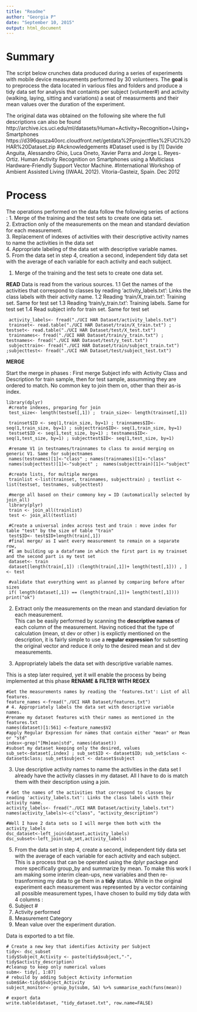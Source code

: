 ```yaml
---
title: "Readme"
author: "Georgia P"
date: "September 10, 2015"
output: html_document
---
```

# Summary
The script below crunches data produced during a series of experiments with mobile device measurements performed by 30 volunteers.
The **goal** is to preprocess the data located in various files and folders and produce a tidy data set for analysis that containts per subject (volunteer#) and activity (walking, laying, sitting and variations) a seat of measurments and their mean values over the duration of the experiment.


The original data was obtained on the following site where the full descriptions can also be found
http://archive.ics.uci.edu/ml/datasets/Human+Activity+Recognition+Using+Smartphones 
https://d396qusza40orc.cloudfront.net/getdata%2Fprojectfiles%2FUCI%20HAR%20Dataset.zip 
#Acknowledgements
#Dataset used is by [1] Davide Anguita, Alessandro Ghio, Luca Oneto, Xavier Parra and Jorge L. Reyes-Ortiz. Human Activity Recognition on Smartphones using a Multiclass Hardware-Friendly Support Vector Machine. 
#International Workshop of Ambient Assisted Living (IWAAL 2012). Vitoria-Gasteiz, Spain. Dec 2012


# Process
The operations performed on the data follow the following series of actions :
1. Merge of the training and the test sets to create one data set.  
2. Extraction only of the measurements on the mean and standard deviation for each measurement.   
3. Replacement of indexes of activities with their descriptive activity names to name the activities in the data set  
4. Appropriate labeling of the data set with descriptive variable names.   
5. From the data set in step 4, creation a second, independent tidy data set with the average of each variable for each activity and each subject.  



 1. Merge of the training and the test sets to create one data set.    

**READ** 
Data is read from the various sources.
    1.1 Get the names of the activities that correspond to classes by reading 'activity_labels.txt': Links the class labels with their activity name.
    1.2 Reading 'train/X_train.txt': Training set. Same for test set
    1.3 Reading 'train/y_train.txt': Training labels. Same for test set
    1.4 Read subject info for train set. Same for test set


```r1
 activity_labels<- fread("./UCI HAR Dataset/activity_labels.txt")
 trainset<- read.table("./UCI HAR Dataset/train/X_train.txt") ; testset<- read.table("./UCI HAR Dataset/test/X_test.txt")
 trainnames<- fread("./UCI HAR Dataset/train/y_train.txt") ; testnames<- fread("./UCI HAR Dataset/test/y_test.txt")
 subjecttrain<- fread("./UCI HAR Dataset/train/subject_train.txt") ;subjecttest<- fread("./UCI HAR Dataset/test/subject_test.txt")
```

**MERGE** 
 
 Start the merge in phases : First merge Subject info with Activity Class and Description for train sample, then for test sample, assumming they are ordered to match. No common key to join them on, other than their as-is index.
 
```r2
library(dplyr)
 #create indexes, preparing for join
 test_size<- length(testset[,1]) ;  train_size<- length(trainset[,1])
 
 trainset$ID <- seq(1,train_size, by=1) ; trainnames$ID<- seq(1,train_size, by=1) ; subjecttrain$ID<- seq(1,train_size, by=1)
 testset$ID <- seq(1,test_size, by=1) ; testnames$ID<- seq(1,test_size, by=1) ; subjecttest$ID<- seq(1,test_size, by=1)
 
 #rename V1 in testnames/trainnames to class to avoid merging on generic V1. Same for subjectnames
 names(testnames)[1]<-"class" ; names(trainnames)[1]<-"class"
 names(subjecttest)[1]<-"subject" ;  names(subjecttrain)[1]<-"subject"

 #create lists, for multiple merges
 trainlist <-list(trainset, trainnames, subjecttrain) ; testlist <-list(testset, testnames, subjecttest)

 #merge all based on their commony key = ID (automatically selected by join_all)
 library(plyr)
 train <- join_all(trainlist)
 test <- join_all(testlist)
 
 #Create a universal index across test and train : move index for table "test" by the size of table "train"
 test$ID<- test$ID+length(train[,1])
 #final merge/ as I want every measurement to remain on a separate row, 
 #I am building up a dataframe in which the first part is my trainset and the second part is my test set
 dataset<- train
 dataset[length(train[,1]) :(length(train[,1])+ length(test[,1])) , ]<- test
 
 #validate that everything went as planned by comparing before after sizes
 if( length(dataset[,1]) == (length(train[,1])+ length(test[,1]))) print("ok")
```
 
 
2. Extract only the measurements on the mean and standard deviation for each measurement.   
  This can be easily performed by scanning the **descriptive names** of each column of the measurement. Having noticed that the type of calculation (mean, st dev or other ) is explictly mentioned on the description, it is fairly simple to use a **regular expression** for subsetting the original vector and reduce it only to the desired mean and st dev measurements.

4. Appropriately labels the data set with descriptive variable names. 

This is a step later required, yet it will enable the process by being implemented at this phase
**RENAME & FILTER WITH REGEX**
```r3
#Get the measurements names by reading the 'features.txt': List of all features.
feature_names <-fread("./UCI HAR Dataset/features.txt")
# 4. Appropriately labels the data set with descriptive variable names. 
#rename my dataset features with their names as mentioned in the features.txt
names(dataset)[1:561] <-feature_names$V2
#apply Regular Expression for names that contain either "mean" or Mean or "std"
index<-grep("[Mm]ean|std", names(dataset))
#subset my dataset keeping only the desired, values
sub_set<-dataset[,index] ; sub_set$ID <- dataset$ID; sub_set$class <- dataset$class; sub_set$subject <- dataset$subject
```
            
3. Use descriptive activity names to name the activities in the data set 
  I already have the activity classes in my dataset. All I have to do is match them with their description using a join.

```r4
# Get the names of the activities that correspond to classes by reading 'activity_labels.txt': Links the class labels with their activity name.
activity_labels<- fread("./UCI HAR Dataset/activity_labels.txt")
names(activity_labels)<-c("class", "activity_description")

#Well I have 2 data sets so I will merge them both with the activity_labels
dsc_dataset<-left_join(dataset,activity_labels)
dsc_subset<-left_join(sub_set,activity_labels)
```

5. From the data set in step 4, create a second, independent tidy data set with the average of each variable for each activity and each subject. 
This is a process that can be operated using the dplyr package and more specifically group_by and summarize by mean. To make this work I am making some interim clean-ups, new variables and then re-trasnforming my data to ge them in a **tidy** status. While in the original experiment each measurement was represented by a vector containing all possible measurement types, I have chosen to build my tidy data with 4 columns :
 1. Subject #
 2. Activity performed
 3. Measurement Category 
 4. Mean value over the experiment duration.
 
 Data is exported to a txt file.


```r5
# Create a new key that identifies Activity per Subject
tidy<- dsc_subset
tidy$Subject_Activity <- paste(tidy$subject,"-", tidy$activity_description)
#cleanup to keep only numerical values
subm<- tidy[, 1:87]
# rebuild by adding Subject Activity information
subm$SA<-tidy$Subject_Activity
subject_monitor<- group_by(subm, SA) %>% summarise_each(funs(mean))

# export data
write.table(dataset, "tidy_dataset.txt", row.name=FALSE)
```


